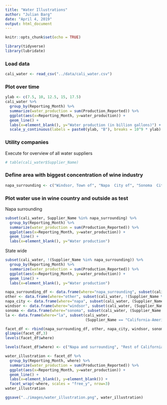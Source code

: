 ```yaml
---
title: "Water Illustrations"
author: "Julian Barg"
date: "April 4, 2019"
output: html_document
---
```


```r
knitr::opts_chunk$set(echo = TRUE)
```

```r
library(tidyverse)
library(lubridate)
```

### Load data
```r
cali_water <- read_csv("../data/cali_water.csv")
```

### Plot over time
```r
ylab <- c(7.5, 10, 12.5, 15, 17.5)
cali_water %>%
  group_by(Reporting_Month) %>%
  summarize(water_production = sum(Production_Reported)) %>%
  ggplot(aes(x=Reporting_Month, y=water_production)) +
  geom_line() +
  labs(x=element_blank(), y="Water production (in billion gallons)") +
  scale_y_continuous(labels = paste0(ylab, "B"), breaks = 10^9 * ylab)
```

### Utility companies

Execute for overview of all water suppliers
```r
# table(cali_water$Supplier_Name)
```

### Define area with biggest concentration of wine industry
```r
napa_surrounding <- c("Windsor, Town of", "Napa  City of", "Sonoma  City of")
```

### Plot water use in wine country and outside as test

Napa surrounding
```r
subset(cali_water, Supplier_Name %in% napa_surrounding) %>%
  group_by(Reporting_Month) %>%
  summarize(water_production = sum(Production_Reported)) %>%
  ggplot(aes(x=Reporting_Month, y=water_production)) +
  geom_line() +
  labs(x=element_blank(), y="Water production")
```

State wide
```r
subset(cali_water, !(Supplier_Name %in% napa_surrounding)) %>%
  group_by(Reporting_Month) %>%
  summarize(water_production = sum(Production_Reported)) %>%
  ggplot(aes(x=Reporting_Month, y=water_production)) +
  geom_line() +
  labs(x=element_blank(), y="Water production")
```

```r
napa_surrounding_df <- data.frame(where="napa_surrounding", subset(cali_water, Supplier_Name %in% napa_surrounding))
other <- data.frame(where="other", subset(cali_water, !(Supplier_Name %in% napa_surrounding)))
napa_city <- data.frame(where="napa", subset(cali_water, (Supplier_Name == "Napa  City of")))
windsor <- data.frame(where="windsor", subset(cali_water, (Supplier_Name == "Windsor, Town of")))
sonoma <- data.frame(where="sonoma", subset(cali_water, (Supplier_Name == "Sonoma  City of")))
la <- data.frame(where="la", subset(cali_water, 
                                    (Supplier_Name == "California-American Water Company Los Angeles District")))

facet_df <- rbind(napa_surrounding_df, other, napa_city, windsor, sonoma, la)
glimpse(facet_df,3)
levels(facet_df$where)
```

```r
levels(facet_df$where) <- c("Napa and surrounding", "Rest of California", "Napa", "Windsor", "Sonoma", "Los Angeles")
```

```r
water_illustration <- facet_df %>%
  group_by(Reporting_Month, where) %>%
  summarize(water_production = sum(Production_Reported)) %>%
  ggplot(aes(x=Reporting_Month, y=water_production)) +
  geom_line() +
  labs(x=element_blank(), y=element_blank()) +
  facet_wrap(~where, scales = "free_y", nrow=3)
water_illustration
```

```r
ggsave("../images/water_illustration.png", water_illustration)
```

